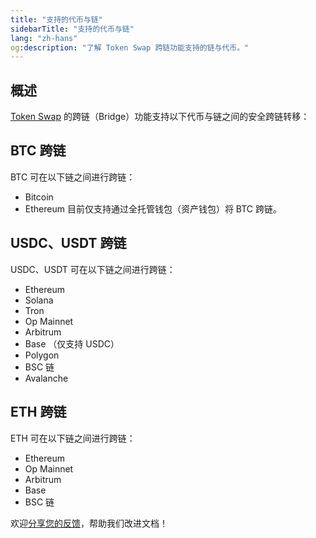 ```yaml
---
title: "支持的代币与链"
sidebarTitle: "支持的代币与链"
lang: "zh-hans"
og:description: "了解 Token Swap 跨链功能支持的链与代币。"
---
```


## 概述

[Token Swap](/cn/apps/token-swap/introduction) 的跨链（Bridge）功能支持以下代币与链之间的安全跨链转移：

## BTC 跨链
BTC 可在以下链之间进行跨链：
- Bitcoin
- Ethereum
<Note>目前仅支持通过全托管钱包（资产钱包）将 BTC 跨链。</Note>

## USDC、USDT 跨链
USDC、USDT 可在以下链之间进行跨链：
- Ethereum
- Solana
- Tron
- Op Mainnet
- Arbitrum
- Base （仅支持 USDC）
- Polygon
- BSC 链
- Avalanche

## ETH 跨链
ETH 可在以下链之间进行跨链：
- Ethereum
- Op Mainnet
- Arbitrum
- Base
- BSC 链

<Tip>欢迎[分享您的反馈](https://forms.zohopublic.com/cobo/form/DocumentFeedbackForm/formperma/QvLOhxJv1_JMsJ-1dleZ8Itb_7rzN-LtgvsDdxosoVI?referrername=manuals)，帮助我们改进文档！</Tip>
